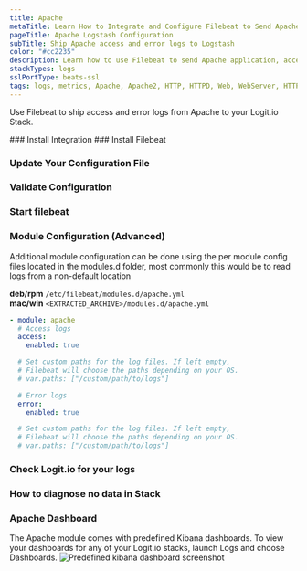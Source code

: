 ```yaml
---
title: Apache
metaTitle: Learn How to Integrate and Configure Filebeat to Send Apache Logs
pageTitle: Apache Logstash Configuration
subTitle: Ship Apache access and error logs to Logstash
color: "#cc2235"
description: Learn how to use Filebeat to send Apache application, access or error logs to your Logit.io stacks. Configure Filebeat to send Apache logs to ELK.
stackTypes: logs
sslPortType: beats-ssl
tags: logs, metrics, Apache, Apache2, HTTP, HTTPD, Web, WebServer, HTTP
---
```


Use Filebeat to ship access and error logs from Apache to your Logit.io Stack.

<Steps>
  ### Install Integration
  <InstallIntegration/>
  ### Install Filebeat

  <InstallFilebeat />

  ### Update Your Configuration File

  <UpdateFilebeatConfigFile />

  ### Validate Configuration
  
  <ValidateBeat beatname="filebeat" />

  ### Start filebeat

  <StartFilebeat />

  ### Module Configuration (Advanced)

  Additional module configuration can be done using the per module config files located in the modules.d folder, most commonly this would be to read logs from a non-default location
          
  __deb/rpm__ `/etc/filebeat/modules.d/apache.yml`  
  __mac/win__ `<EXTRACTED_ARCHIVE>/modules.d/apache.yml`

  ```yml copy
  - module: apache
    # Access logs
    access:
      enabled: true

    # Set custom paths for the log files. If left empty,
    # Filebeat will choose the paths depending on your OS.
    # var.paths: ["/custom/path/to/logs"]

    # Error logs
    error:
      enabled: true

    # Set custom paths for the log files. If left empty,
    # Filebeat will choose the paths depending on your OS.
    # var.paths: ["/custom/path/to/logs"]
  ```
  ### Check Logit.io for your logs
  <LaunchStack utmMedium="logs" utmCampaign="apache" source="apache" />

  ### How to diagnose no data in Stack

  <DiagnoseNoData />

  ### Apache Dashboard

  The Apache module comes with predefined Kibana dashboards. To view your dashboards for any of your Logit.io stacks, launch Logs and choose Dashboards.
  ![Predefined kibana dashboard screenshot](@/images/integrations/filebeat/apache.png)
          
</Steps>